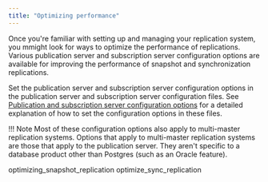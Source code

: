 ```yaml
---
title: "Optimizing performance"
---
```


<div id="optimizing_performance" class="registered_link"></div>

Once you're familiar with setting up and managing your replication system, you mmight look for ways to optimize the performance of replications. Various publication server and subscription server configuration options are available for improving the performance of snapshot and synchronization replications.

Set the publication server and subscription server configuration options in the publication server and subscription server configuration files. See [Publication and subscription server configuration options](../../10_appendix/04_miscellaneous_xdb_processing_topics/01_publications_and_subscriptions_server_conf_options/#publications_and_subscriptions_server_conf_options) for a detailed explanation of how to set the configuration options in these files.

!!! Note
    Most of these configuration options also apply to multi-master replication systems. Options that apply to multi-master replication systems are those that apply to the publication server. They aren't specific to a database product other than Postgres (such as an Oracle feature).

<div class="toctree" maxdepth="4">

optimizing_snapshot_replication optimize_sync_replication

</div>
